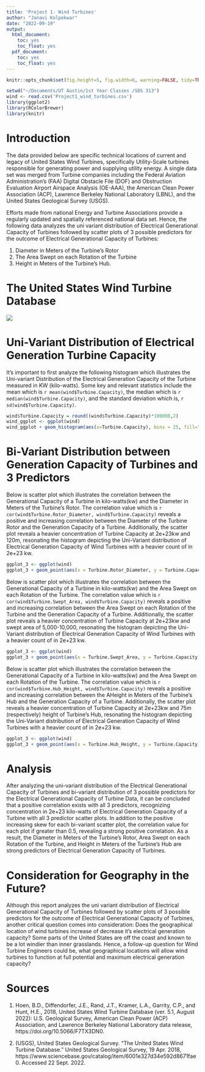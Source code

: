 ```yaml
---
title: 'Project 1- Wind Turbines'
author: "Janavi Kolpekwar"
date: "2022-09-19"
output:
  html_document:
    toc: yes
    toc_float: yes
  pdf_document:
    toc: yes
    toc_float: yes
---
```


```r
knitr::opts_chunk$set(fig.height=5, fig.width=6, warning=FALSE, tidy=TRUE, tidy.opts=list(width.cutoff=60))
```

```r
setwd("~/Documents/UT Austin/1st Year Classes /SDS 313")
wind <- read.csv('Project1_wind_turbines.csv')
library(ggplot2)
library(RColorBrewer)
library(knitr)
```


# Introduction #

The data provided below are specific technical locations of current and legacy of United States Wind Turbines, specifically Utility-Scale turbines responsible for generating power and supplying utility energy. A single data set was merged from Turbine companies including the Federal Aviation Administration's (FAA) Digital Obstacle File (DOF) and Obstruction Evaluation Airport Airspace Analysis (OE-AAA), the American Clean Power Association (ACP), Lawrence Berkeley National Laboratory (LBNL), and the United States Geological Survey (USGS).

Efforts made from national Energy and Turbine Associations provide a regularly updated and spatially referenced national data set. Hence, the following data analyzes the uni variant distribution of Electrical Generational Capacity of Turbines followed by scatter plots of 3 possible predictors for the outcome of Electrical Generational Capacity of Turbines: 

1) Diameter in Meters of the Turbine's Rotor
2) The Area Swept on each Rotation of the Turbine
3) Height in Meters of the Turbine's Hub. 

# The United States Wind Turbine Database #
![](windSbGraphic.jpg)


# Uni-Variant Distribution of Electrical Generation Turbine Capacity #

It's important to first analyze the following histogram which illustrates the Uni-variant Distribution of the Electrical Generation Capacity of the Turbine measured in KW (kilo-watts). Some key and relevant statistics include the mean which is `r mean(wind$Turbine.Capacity)`, the median which is `r median(wind$Turbine.Capacity)`, and the standard deviation which is, `r sd(wind$Turbine.Capacity)`.  


```r
wind$Turbine.Capacity = round((wind$Turbine.Capacity)*100000,2)
wind_ggplot <- ggplot(wind)
wind_ggplot + geom_histogram(aes(x=Turbine.Capacity), bins = 25, fill="magenta", col="white") + labs(title="Electrical Generation Capacity of Turbines", x="Electrical Generation Capacity of Turbines measured in KW (kilo-watts)",y="Count")
```

# Bi-Variant Distribution between Generation Capacity of Turbines and 3 Predictors #


Below is scatter plot which illustrates the correlation between the Generational Capacity of a Turbine in kilo-watts(kw) and the Diameter in Meters of the Turbine's Rotor. The correlation value which is `r cor(wind$Turbine.Rotor_Diameter, wind$Turbine.Capacity)` reveals a positive and increasing correlation between the Diameter of the Turbine Rotor and the Generation Capacity of a Turbine. Additionally, the scatter plot reveals a heavier concentration of Turbine Capacity at 2e+23kw and 120m, resonating the histogram depicting the Uni-Variant distribution of Electrical Generation Capacity of Wind Turbines with a heavier count of in 2e+23 kw. 

```r
ggplot_3 <- ggplot(wind)
ggplot_3 + geom_point(aes(x = Turbine.Rotor_Diameter, y = Turbine.Capacity), col = "aquamarine")+ labs( title = "Graph 1", x = "Diameter of the Turbine's Rotor in Meters (m)" , y = "Turbine Capacity measured in KW (kilo-watts)")
```


Below is scatter plot which illustrates the correlation between the Generational Capacity of a Turbine in kilo-watts(kw) and the Area Swept on each Rotation of the Turbine. The correlation value which is `r cor(wind$Turbine.Swept_Area, wind$Turbine.Capacity)` reveals a positive and increasing correlation between the Area Swept on each Rotation of the Turbine and the Generation Capacity of a Turbine. Additionally, the scatter plot reveals a heavier concentration of Turbine Capacity at 2e+23kw and swept area of 5,000-10,000, resonating the histogram depicting the Uni-Variant distribution of Electrical Generation Capacity of Wind Turbines with a heavier count of in 2e+23 kw.


```r
ggplot_3 <- ggplot(wind)
ggplot_3 + geom_point(aes(x = Turbine.Swept_Area, y = Turbine.Capacity), col = "purple")+ labs( title = "Graph 2", x = "The Area Swept on each Rotation of the Turbine" , y = "Turbine Capacity measured in KW (kilo-watts)")

```

Below is scatter plot which illustrates the correlation between the Generational Capacity of a Turbine in kilo-watts(kw) and the Area Swept on each Rotation of the Turbine. The correlation value which is `r cor(wind$Turbine.Hub_Height, wind$Turbine.Capacity)` reveals a positive and increasing correlation between the AHeight in Meters of the Turbine's Hub and the Generation Capacity of a Turbine. Additionally, the scatter plot reveals a heavier concentration of Turbine Capacity at 2e+23kw and 75m (respectively) height of Turbine's Hub, resonating the histogram depicting the Uni-Variant distribution of Electrical Generation Capacity of Wind Turbines with a heavier count of in 2e+23 kw.


```r
ggplot_3 <- ggplot(wind)
ggplot_3 + geom_point(aes(x = Turbine.Hub_Height, y = Turbine.Capacity), col = "red")+ labs( title = "Graph 3", x = "Height of the Turbine's Hub in meters(m)" , y = "Turbine Capacity measured in kilo-watts(kw)")

```

# Analysis # 

After analyzing the uni-variant distribution of the Electrical Generational Capacity of Turbines and bi-variant distribution of 3 possible predictors for the Electrical Generational Capacity of Turbine Data, it can be concluded that a positive correlation exists with all 3 predictors, recognizing concentration in 2e+23 kilo-watts of Electrical Generation Capacity of a Turbine with all 3 predictor scatter plots. In addition to the positive increasing skew for each bi-variant scatter plot, the correlation value for each plot if greater than 0.5, revealing a strong positive correlation. As a result, the Diameter in Meters of the Turbine's Rotor, Area Swept on each Rotation of the Turbine, and Height in Meters of the Turbine's Hub are strong predictors of Electrical Generation Capacity of Turbines. 

# Consideration for Geography in the Future? # 

Although this report analyzes the uni variant distribution of Electrical Generational Capacity of Turbines followed by scatter plots of 3 possible predictors for the outcome of Electrical Generational Capacity of Turbines, another critical question comes into consideration: Does the geographical location of wind turbines increase of decrease it's electrical generation capacity? Some parts of the United States are off the coast and known to be a lot windier than inner grasslands. Hence, a follow-up question for Wind Turbine Engineers could be, what geographical locations will allow wind turbines to function at full potential and maximum electrical generation capacity? 


# Sources #

1)  Hoen, B.D., Diffendorfer, J.E., Rand, J.T., Kramer, L.A., Garrity, C.P., and Hunt, H.E., 2018, United States Wind Turbine Database (ver. 5.1, August 2022): U.S. Geological Survey, American Clean Power (ACP) Association, and Lawrence Berkeley National Laboratory data release, https://doi.org/10.5066/F7TX3DN0.

2) (USGS), United States Geological Survey. “The United States Wind Turbine Database.” United States Geological Survey, 19 Apr. 2018, https://www.sciencebase.gov/catalog/item/6001e327d34e592d8671fae0. Accessed 22 Sept. 2022. 



